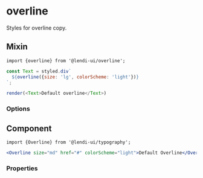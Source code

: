 
# overline

Styles for overline copy.

## Mixin

```
import {overline} from '@lendi-ui/overline';
```

```js
const Text = styled.div`
  ${overline({size: 'lg', colorScheme: 'light'})}
`;

render(<Text>Default overline</Text>)
```

### Options

<PropTable>
  <PropTable.Entry name="size" type={'"lg | "md" | "sm"'} required description="The overline copy size."/>
  <PropTable.Entry name="colorScheme" type={'"light" | "dark"'} default="light" description="Determines the colour scheme for the overline copy. If no value is specified, defaults to 'light'. Light should be implemented on light backgrounds. Dark should be implemented on dark backgrounds."/>
  <PropTable.Entry name="align" type={'"left" | "center" | right"'} default="left" description="Horizontal alignment of overline copy. If value is not provided, this defaults to left text alignment."/>
</PropTable>


## Component

```
import {Overline} from '@lendi-ui/typography';
```

```jsx
<Overline size="md" href="#" colorScheme="light">Default Overline</Overline>
```

### Properties
<PropTable>
  <PropTable.Entry name="size" type={'"lg | "md" | "sm"'} required description="The overline copy size."/>
  <PropTable.Entry name="colorScheme" type={'"light" | "dark"'} default="light" description="Determines the colour scheme for the overline copy. If no value is specified, defaults to 'light'. Light should be implemented on light backgrounds. Dark should be implemented on dark backgrounds."/>
  <PropTable.Entry name="align" type={'"left" | "center" | right"'} default="left" description="Horizontal alignment of overline copy. If value is not provided, this defaults to left text alignment."/>
  <PropTable.Entry name="href*" type="string" description="If provided, the overline copy will render as a link using the href value provided. Styling will also alter to include hover/focus/active states, using `${color(primary.500)}` as the base colour."/>
</PropTable>
